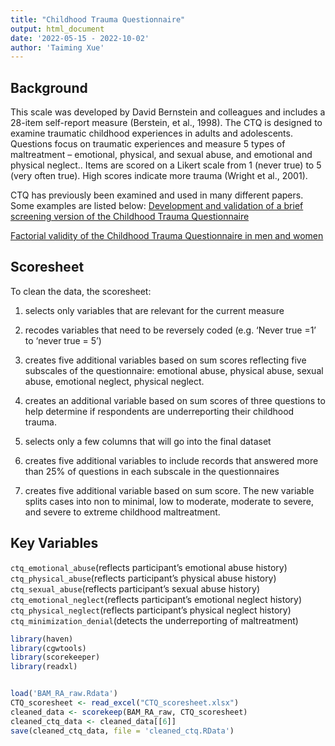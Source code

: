 ---
title: "Childhood Trauma Questionnaire"
output: html_document
date: '2022-05-15 - 2022-10-02'
author: 'Taiming Xue'
---
## Background

This scale was developed by David Bernstein and colleagues and includes a 28-item self-report measure (Berstein, et al., 1998). The CTQ is designed to examine traumatic childhood experiences in adults and adolescents. Questions focus on traumatic experiences and measure 5 types of maltreatment – emotional, physical, and sexual abuse, and emotional and physical neglect.. Items are scored on a Likert scale from 1 (never true) to 5 (very often true). High scores indicate more trauma (Wright et al., 2001). 

CTQ has previously been examined and used in many different papers. Some examples are listed below:
[Development and validation of a brief screening version of the Childhood Trauma Questionnaire](https://www.sciencedirect.com/science/article/pii/S0145213402005410#:~:text=To%20address%20the%20need%20for,et%20al.%2C%201994)

[Factorial validity of the Childhood Trauma Questionnaire in men and women](https://pubmed.ncbi.nlm.nih.gov/11413564/)

## Scoresheet
To clean the data, the scoresheet:

(1) selects only variables that are relevant for the current measure

(2) recodes variables that need to be reversely coded (e.g. 'Never true =1' to 'never true = 5')

(3) creates five additional variables based on sum scores reflecting five subscales of the questionnaire: emotional abuse, physical abuse, sexual abuse, emotional neglect, physical neglect.

(4) creates an additional variable based on sum scores of three questions to help determine if respondents are underreporting their childhood trauma.

(5) selects only a few columns that will go into the final dataset

(6) creates five additional variables to include records that answered more than 25% of questions in each subscale in the questionnaires 

(7) creates five additional variable based on sum score. The new variable splits cases into non to minimal, low to moderate, moderate to severe, and severe to extreme childhood maltreatment.


## Key Variables
`ctq_emotional_abuse`(reflects participant's emotional abuse history)
`ctq_physical_abuse`(reflects participant's physical abuse history)
`ctq_sexual_abuse`(reflects participant's sexual abuse history)
`ctq_emotional_neglect`(reflects participant's emotional neglect history)
`ctq_physical_neglect`(reflects participant's physical neglect history)
`ctq_minimization_denial`(detects the underreporting of maltreatment)

```{r}
library(haven)
library(cgwtools)
library(scorekeeper)
library(readxl)


load('BAM_RA_raw.Rdata')
CTQ_scoresheet <- read_excel("CTQ_scoresheet.xlsx")
cleaned_data <- scorekeep(BAM_RA_raw, CTQ_scoresheet)
cleaned_ctq_data <- cleaned_data[[6]]
save(cleaned_ctq_data, file = 'cleaned_ctq.RData')
```

